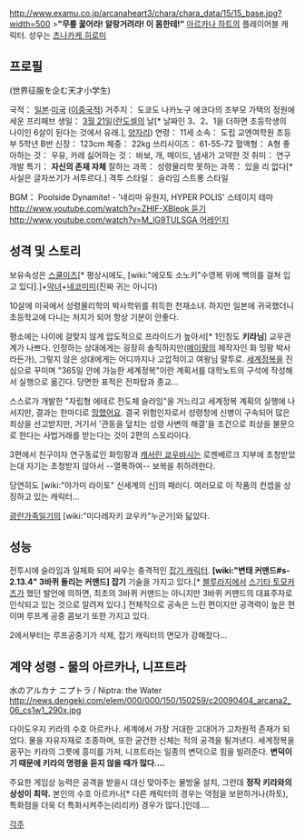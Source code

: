 {{{+1 大道寺きら / Kira Daidohji }}}
http://www.examu.co.jp/arcanaheart3/chara/chara_data/15/15_base.jpg?width=500
>'''"무릎 꿇어라! 알랑거려라! 이 몸한테!"'''
[[아르카나 하트]]의 플레이어블 캐릭터. 성우는 [[츠나카케 히로미]]

== 프로필 ==
{{{+1 「세계정복을 꾸미는 천재 초등학생」}}} (世界征服を企む天才小学生)

국적： [[일본]]·[[미국]] ([[이중국적]])
거주지： 도쿄도 나카노구 에코다의 조부모 가택의 정원에 세운 프리패브
생일： [[3월 21일]]([[란도셀]]의 날[* 날짜인 3、2、1을 더하면 초등학생의 나이인 6살이 된다는 것에서 유래.], [[양자리]])
연령： 11세
소속： 도립 교엔여학원 초등부 5학년 B반
신장： 123cm
체중： 22kg
쓰리사이즈： 61-55-72
혈액형： A형
좋아하는 것： 우유, 카레
싫어하는 것： 바보, 개, 메이드, 냄새가 고약한 것
취미： 연구 개발
특기： '''자신의 존재 자체'''
잘하는 과목： 성령물리학
못하는 과목： 있을 리 없다[* 사실은 글자쓰기가 서투르다.]
격투 스타일： 슬라임 스트롱 스타일

BGM： Poolside Dynamite! - '네리마 유원지, HYPER POLIS' 스테이지 테마 [[http://www.youtube.com/watch?v=ZHIF-XBleok 듣기]] [[http://www.youtube.com/watch?v=M_lG9TULSGA 어레인지]]

== 성격 및 스토리 ==
보유속성은 [[스쿨미즈]][* 평상시에도, [wiki:"에모토 소노키"수영복 위에 백의를 걸쳐 입고 있다].]+[[악녀]]+[[네코미미]](진짜 귀는 아니다)

10살에 미국에서 성령물리학의 박사학위를 취득한 천재소녀. 하지만 일본에 귀국했더니 초등학교에 다니는 처지가 되어 항상 기분이 안좋다.

평소에는 나이에 걸맞지 않게 압도적으로 프라이드가 높아서[* 1인칭도 '''키라님'''] 교우관계가 나쁘다. 인정하는 상대에게는 굉장히 솔직하지만([[메이팡]]의 제작자인 화 밍팡 박사라든가), 그렇지 않은 상대에게는 어디까지나 고압적이고 여왕님 말투로. [[세계정복]]을 진심으로 꾸미며 "365일 안에 가능한 세계정복"이란 계획서를 대학노트의 구석에 작성해서 실행으로 옮긴다. 당면한 표적은 전파탑과 종교...

스스로가 개발한 "자립형 에테르 전도체 슬라임"을 거느리고 세계정복 계획의 실행에 나서지만, 결과는 한마디로 [[망했어요]]. 결국 위험인자로서 성령청에 신병이 구속되어 많은 죄상을 선고받지만, 거기서 '관동을 덮치는 성령 사변의 해결'을 조건으로 죄상을 불문으로 한다는 사법거래를 받는다는 것이 2편의 스토리이다.

3편에서 친구이자 연구동료인 화밍팡과 [[캐서린 쿄우바시]]는 로젠베르크 지부에 초청받았는대 자기는 초청받지 않아서 --열폭하여-- 보복을 취하려한다.

당연히도 [wiki:"야가미 라이토" 신세계의 신]의 패러디. 여러모로 이 작품의 컨셉을 상징하고 있는 캐릭터...

[[광란가족일기]]의 [wiki:"미다레자키 쿄우카"누군가]와 닯았다.

== 성능 ==
전투시에 슬라임과 일체화 되어 싸우는 충격적인 [[잡기 캐릭터]]. '''[wiki:"변태 커맨드#s-2.13.4" 3바퀴 돌리는 커맨드] 잡기''' 기술을 가지고 있다.[* [[블루라지]]에서 [[스기타 토모카즈]]가 했던 발언에 의하면, 최초의 3바퀴 커맨드는 아니지만 3바퀴 커맨드의 대표주자로 인식되고 있는 것으로 알려져 있다.] 전체적으로 공속은 느린 편이지만 공격력이 높은 편이며 루프계 공중 콤보기 또한 가지고 있다. 

2에서부터는 루프공중기가 삭제, 잡기 캐릭터의 면모가 강해젔다...

== 계약 성령 - 물의 아르카나, 니프트라 ==
水のアルカナ ニプトラ / Niptra: the Water
http://news.dengeki.com/elem/000/000/150/150259/c20090404_arcana2_06_cs1w1_290x.jpg

다이도우지 키라의 수호 아르카나. 세계에서 가장 거대한 고대어가 고차원적 존재가 되었다. 물을 자유자재로 조종하며, 또한 굳건한 신체는 적의 공격을 튕겨낸다. 세계정복을 꿈꾸는 키라의 그릇에 흥미를 가져, 니프트라는 일종의 변덕으로 힘을 빌려준다. '''변덕이기 때문에 키라의 명령을 듣지 않을 때가 많다....'''

주요한 게임상 능력은 공격을 받을시 대신 맞아주는 물방울 설치, 그런데 '''정작 키라와의 상성이 최악.''' 본인의 수호 아르카나[* 다른 캐릭터의 경우는 약점을 보완하거나(하토), 특화점을 더욱 더 특화시켜주는(리리카) 경우가 많다.]인데....

[[각주]]

